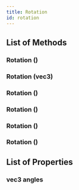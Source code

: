```yaml
---
title: Rotation
id: rotation
---
```


## List of Methods

### Rotation ()

### Rotation (vec3)

### Rotation ()

### Rotation ()

### Rotation ()

### Rotation ()

## List of Properties

### vec3 angles

